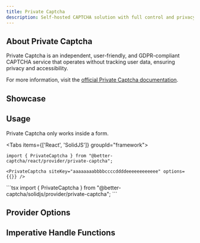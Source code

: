 ```yaml
---
title: Private Captcha
description: Self-hosted CAPTCHA solution with full control and privacy
---
```



## About Private Captcha

Private Captcha is an independent, user-friendly, and GDPR-compliant CAPTCHA service that operates without tracking user data, ensuring privacy and accessibility.

For more information, visit the [official Private Captcha documentation](https://privatecaptcha.com/).

## Showcase
<PrivateCaptchaPlayground />

## Usage
<Callout type="info">
    Private Captcha only works inside a form.
</Callout>

<Tabs items={['React', 'SolidJS']} groupId="framework">
  <Tab value="React">
  ```tsx
  import { PrivateCaptcha } from "@better-captcha/react/provider/private-captcha";

  <PrivateCaptcha siteKey="aaaaaaaabbbbccccddddeeeeeeeeeeee" options={{}} />
  ```
  </Tab>
  
  <Tab value="SolidJS">
  ```tsx
  import { PrivateCaptcha } from "@better-captcha/solidjs/provider/private-captcha";

  <PrivateCaptcha siteKey="aaaaaaaabbbbccccddddeeeeeeeeeeee" options={{}} />
  ```
  </Tab>
</Tabs>

## Provider Options
<AutoTypeTable path="../../packages/core/src/providers/private-captcha/index.ts" name="RenderParameters" />

## Imperative Handle Functions
<AutoTypeTable path="../../packages/core/src/providers/private-captcha/provider.ts" name="PrivateCaptchaHandle" />